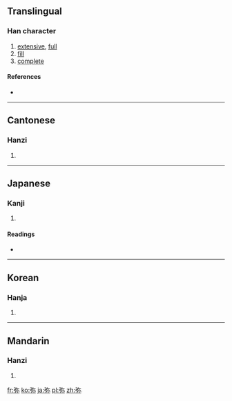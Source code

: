 {{also|彌}}
==Translingual==

===Han character===
{{Han char|rn=57|rad=弓|as=05|sn=8|four=|canj=弓弓火 (NNF)}}

# [[extensive]], [[full]]
# [[fill]]
# [[complete]]

====References====
* {{Han ref|kx=0357.300|dkj=09753|dj=0674.120|hdz=20993.060|uh=5F25|ud=24357}}

----

==Cantonese==

===Hanzi===
{{yue-hanzi|jyut=|y=mei4, nei4|tra=彌}}

# {{defn|Cantonese|sort=弓05}}

----

==Japanese==

===Kanji===
{{ja-kanji|grade=|rs=弓05}}

# {{defn|Japanese|sort=弓05}}

====Readings====
* {{ja-readings|on=[[み]] (mi)|kun=[[ひさしい]] (hisashii), [[とおい]] (tooi), [[や]] (ya)}}

----

==Korean==

===Hanja===
{{ko-hanja|hangeul=미|eumhun=|rv=mi|mr=mi|y=mi}}

# {{defn|Korean|sort=弓05}}

----

==Mandarin==

===Hanzi===
{{cmn-hanzi|tra=彌|pin=[[mí]] ([[mi2]])|wg=mi<sup>2</sup>}}

# {{defn|Mandarin|sort=弓05}}

[[fr:弥]]
[[ko:弥]]
[[ja:弥]]
[[pl:弥]]
[[zh:弥]]